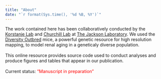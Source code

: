 ```yaml
---
title: "About"
date: "`r format(Sys.time(), '%d %B, %Y')`"
---
```


The work contained here has been collaboratively conducted by the [Korstanje Lab](https://www.jax.org/research-and-faculty/research-labs/the-korstanje-lab) and [Churchill Lab](https://www.jax.org/research-and-faculty/research-labs/the-churchill-lab) at [The Jackson Laboratory](https://www.jax.org/). We used the [Diversity Outbred](https://www.jax.org/strain/009376) mice, a powerful genetic resource for high resolution mapping, to model renal aging in a geneticaly diverse population.
<br>
<br>
This online resource provides source code used to conduct analyses and produce figures and tables that appear in our publication.
<br>
<br>
Current status: <span style="color:red">"Manuscript in preparation"</span>
